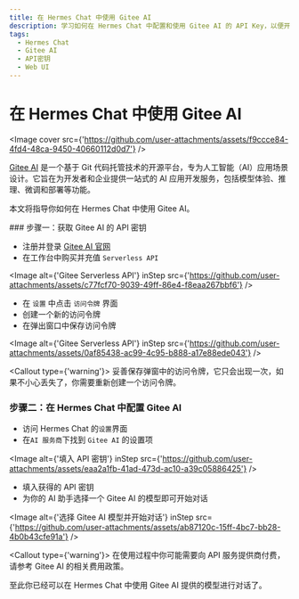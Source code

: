 ```yaml
---
title: 在 Hermes Chat 中使用 Gitee AI
description: 学习如何在 Hermes Chat 中配置和使用 Gitee AI 的 API Key，以便开始对话和交互。
tags:
  - Hermes Chat
  - Gitee AI
  - API密钥
  - Web UI
---
```


# 在 Hermes Chat 中使用 Gitee AI

<Image cover src={'https://github.com/user-attachments/assets/f9ccce84-4fd4-48ca-9450-40660112d0d7'} />

[Gitee AI](https://ai.gitee.com/) 是一个基于 Git 代码托管技术的开源平台，专为人工智能（AI）应用场景设计。它旨在为开发者和企业提供一站式的 AI 应用开发服务，包括模型体验、推理、微调和部署等功能。

本文将指导你如何在 Hermes Chat 中使用 Gitee AI。

<Steps>
  ### 步骤一：获取 Gitee AI 的 API 密钥

  - 注册并登录 [Gitee AI 官网](https://ai.gitee.com/)
  - 在工作台中购买并充值 `Serverless API`

  <Image alt={'Gitee Serverless API'} inStep src={'https://github.com/user-attachments/assets/c77fcf70-9039-49ff-86e4-f8eaa267bbf6'} />

  - 在 `设置` 中点击 `访问令牌` 界面
  - 创建一个新的访问令牌
  - 在弹出窗口中保存访问令牌

  <Image alt={'Gitee Serverless API'} inStep src={'https://github.com/user-attachments/assets/0af85438-ac99-4c95-b888-a17e88ede043'} />

  <Callout type={'warning'}>
    妥善保存弹窗中的访问令牌，它只会出现一次，如果不小心丢失了，你需要重新创建一个访问令牌。
  </Callout>

  ### 步骤二：在 Hermes Chat 中配置 Gitee AI

  - 访问 Hermes Chat 的`设置`界面
  - 在`AI 服务商`下找到 `Gitee AI` 的设置项

  <Image alt={'填入 API 密钥'} inStep src={'https://github.com/user-attachments/assets/eaa2a1fb-41ad-473d-ac10-a39c05886425'} />

  - 填入获得的 API 密钥
  - 为你的 AI 助手选择一个 Gitee AI 的模型即可开始对话

  <Image alt={'选择 Gitee AI 模型并开始对话'} inStep src={'https://github.com/user-attachments/assets/ab87120c-15ff-4bc7-bb28-4b0b43cfe91a'} />

  <Callout type={'warning'}>
    在使用过程中你可能需要向 API 服务提供商付费，请参考 Gitee AI 的相关费用政策。
  </Callout>
</Steps>

至此你已经可以在 Hermes Chat 中使用 Gitee AI 提供的模型进行对话了。
